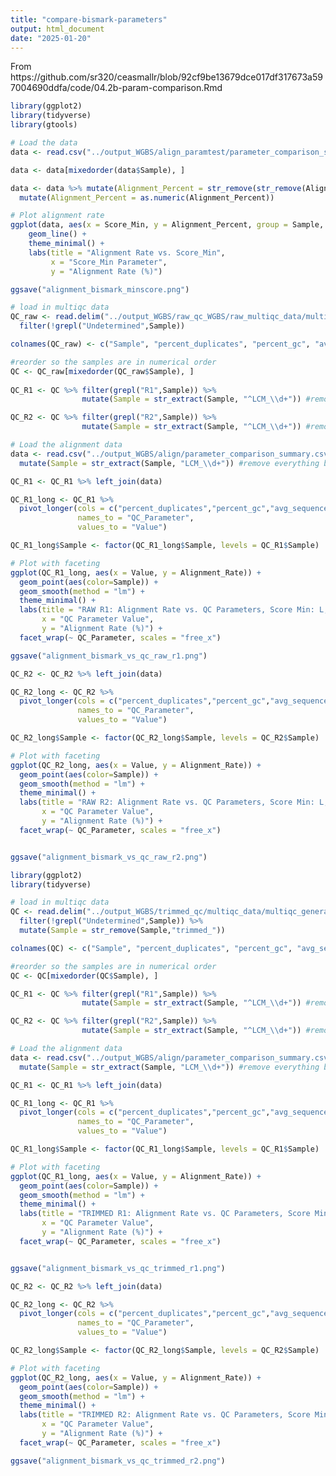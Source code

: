 ```yaml
---
title: "compare-bismark-parameters"
output: html_document
date: "2025-01-20"
---
```


From https://github.com/sr320/ceasmallr/blob/92cf9be13679dce017df317673a597004690ddfa/code/04.2b-param-comparison.Rmd

```r
library(ggplot2)
library(tidyverse)
library(gtools)

# Load the data
data <- read.csv("../output_WGBS/align_paramtest/parameter_comparison_summary.csv", sep = ",", header = TRUE)

data <- data[mixedorder(data$Sample), ]

data <- data %>% mutate(Alignment_Percent = str_remove(str_remove(Alignment_Rate,"%"), "mapping efficiency  ")) %>%
  mutate(Alignment_Percent = as.numeric(Alignment_Percent))

# Plot alignment rate
ggplot(data, aes(x = Score_Min, y = Alignment_Percent, group = Sample, color=Sample)) +
    geom_line() +
    theme_minimal() +
    labs(title = "Alignment Rate vs. Score_Min",
         x = "Score_Min Parameter",
         y = "Alignment Rate (%)")

ggsave("alignment_bismark_minscore.png")
```


```r
# load in multiqc data
QC_raw <- read.delim("../output_WGBS/raw_qc_WGBS/raw_multiqc_data/multiqc_general_stats.txt", header = TRUE) %>%
  filter(!grepl("Undetermined",Sample))

colnames(QC_raw) <- c("Sample", "percent_duplicates", "percent_gc", "avg_sequence_length", "percent_fails", "total_sequences")

#reorder so the samples are in numerical order
QC <- QC_raw[mixedorder(QC_raw$Sample), ]
  
QC_R1 <- QC %>% filter(grepl("R1",Sample)) %>%
                mutate(Sample = str_extract(Sample, "^LCM_\\d+")) #remove everything but LCM and the number

QC_R2 <- QC %>% filter(grepl("R2",Sample)) %>%
                mutate(Sample = str_extract(Sample, "^LCM_\\d+")) #remove everything but LCM and the number
```

```r
# Load the alignment data
data <- read.csv("../output_WGBS/align/parameter_comparison_summary.csv", sep = ",", header = TRUE)  %>%
  mutate(Sample = str_extract(Sample, "LCM_\\d+")) #remove everything but LCM and the number

QC_R1 <- QC_R1 %>% left_join(data)

QC_R1_long <- QC_R1 %>%
  pivot_longer(cols = c("percent_duplicates","percent_gc","avg_sequence_length","percent_fails","total_sequences"), 
               names_to = "QC_Parameter", 
               values_to = "Value")

QC_R1_long$Sample <- factor(QC_R1_long$Sample, levels = QC_R1$Sample)

# Plot with faceting
ggplot(QC_R1_long, aes(x = Value, y = Alignment_Rate)) +
  geom_point(aes(color=Sample)) +
  geom_smooth(method = "lm") +
  theme_minimal() +
  labs(title = "RAW R1: Alignment Rate vs. QC Parameters, Score Min: L,0,-1.0",
       x = "QC Parameter Value",
       y = "Alignment Rate (%)") +
  facet_wrap(~ QC_Parameter, scales = "free_x")

ggsave("alignment_bismark_vs_qc_raw_r1.png")
```

```r
QC_R2 <- QC_R2 %>% left_join(data)

QC_R2_long <- QC_R2 %>%
  pivot_longer(cols = c("percent_duplicates","percent_gc","avg_sequence_length","percent_fails","total_sequences"), 
               names_to = "QC_Parameter", 
               values_to = "Value")

QC_R2_long$Sample <- factor(QC_R2_long$Sample, levels = QC_R2$Sample)

# Plot with faceting
ggplot(QC_R2_long, aes(x = Value, y = Alignment_Rate)) +
  geom_point(aes(color=Sample)) +
  geom_smooth(method = "lm") +
  theme_minimal() +
  labs(title = "RAW R2: Alignment Rate vs. QC Parameters, Score Min: L,0,-1.0",
       x = "QC Parameter Value",
       y = "Alignment Rate (%)") +
  facet_wrap(~ QC_Parameter, scales = "free_x")


ggsave("alignment_bismark_vs_qc_raw_r2.png")
```

```r
library(ggplot2)
library(tidyverse)

# load in multiqc data
QC <- read.delim("../output_WGBS/trimmed_qc/multiqc_data/multiqc_general_stats.txt", header = TRUE) %>%
  filter(!grepl("Undetermined",Sample)) %>%
  mutate(Sample = str_remove(Sample,"trimmed_"))

colnames(QC) <- c("Sample", "percent_duplicates", "percent_gc", "avg_sequence_length", "percent_fails", "total_sequences")

#reorder so the samples are in numerical order
QC <- QC[mixedorder(QC$Sample), ]

QC_R1 <- QC %>% filter(grepl("R1",Sample)) %>%
                mutate(Sample = str_extract(Sample, "^LCM_\\d+")) #remove everything but LCM and the number

QC_R2 <- QC %>% filter(grepl("R2",Sample)) %>%
                mutate(Sample = str_extract(Sample, "^LCM_\\d+")) #remove everything but LCM and the number
```

```r
# Load the alignment data
data <- read.csv("../output_WGBS/align/parameter_comparison_summary.csv", sep = ",", header = TRUE)  %>%
  mutate(Sample = str_extract(Sample, "LCM_\\d+")) #remove everything but LCM and the number

QC_R1 <- QC_R1 %>% left_join(data)

QC_R1_long <- QC_R1 %>%
  pivot_longer(cols = c("percent_duplicates","percent_gc","avg_sequence_length","percent_fails","total_sequences"), 
               names_to = "QC_Parameter", 
               values_to = "Value")

QC_R1_long$Sample <- factor(QC_R1_long$Sample, levels = QC_R1$Sample)

# Plot with faceting
ggplot(QC_R1_long, aes(x = Value, y = Alignment_Rate)) +
  geom_point(aes(color=Sample)) +
  geom_smooth(method = "lm") +
  theme_minimal() +
  labs(title = "TRIMMED R1: Alignment Rate vs. QC Parameters, Score Min: L,0,-1.0",
       x = "QC Parameter Value",
       y = "Alignment Rate (%)") +
  facet_wrap(~ QC_Parameter, scales = "free_x")


ggsave("alignment_bismark_vs_qc_trimmed_r1.png")
```

```r
QC_R2 <- QC_R2 %>% left_join(data)

QC_R2_long <- QC_R2 %>%
  pivot_longer(cols = c("percent_duplicates","percent_gc","avg_sequence_length","percent_fails","total_sequences"), 
               names_to = "QC_Parameter", 
               values_to = "Value")

QC_R2_long$Sample <- factor(QC_R2_long$Sample, levels = QC_R2$Sample)

# Plot with faceting
ggplot(QC_R2_long, aes(x = Value, y = Alignment_Rate)) +
  geom_point(aes(color=Sample)) +
  geom_smooth(method = "lm") +
  theme_minimal() +
  labs(title = "TRIMMED R2: Alignment Rate vs. QC Parameters, Score Min: L,0,-1.0",
       x = "QC Parameter Value",
       y = "Alignment Rate (%)") +
  facet_wrap(~ QC_Parameter, scales = "free_x")

ggsave("alignment_bismark_vs_qc_trimmed_r2.png")
```

